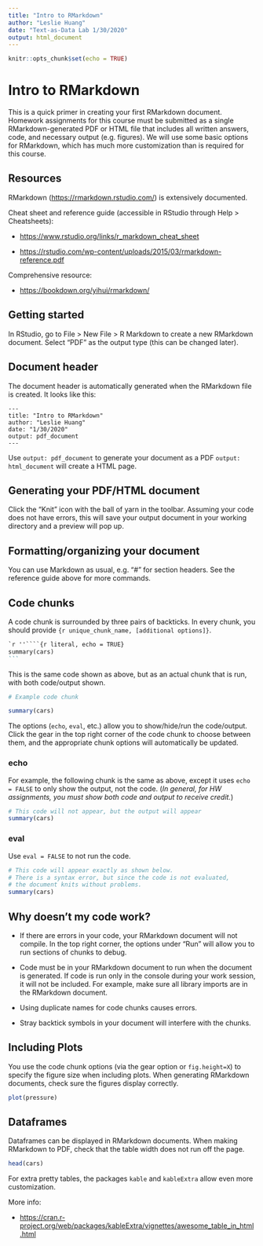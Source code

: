 ```yaml
---
title: "Intro to RMarkdown"
author: "Leslie Huang"
date: "Text-as-Data Lab 1/30/2020"
output: html_document
---
```


```r
knitr::opts_chunk$set(echo = TRUE)
```

# Intro to RMarkdown

This is a quick primer in creating your first RMarkdown document. Homework assignments for this course must be submitted as a single RMarkdown-generated PDF or HTML file that includes all written answers, code, and necessary output (e.g. figures). We will use some basic options for RMarkdown, which has much more customization than is required for this course.

## Resources

RMarkdown ([https://rmarkdown.rstudio.com/](https://rmarkdown.rstudio.com/)) is extensively documented.


Cheat sheet and reference guide (accessible in RStudio through Help > Cheatsheets): 

- [https://www.rstudio.org/links/r_markdown_cheat_sheet](https://www.rstudio.org/links/r_markdown_cheat_sheet)

- [https://rstudio.com/wp-content/uploads/2015/03/rmarkdown-reference.pdf](https://rstudio.com/wp-content/uploads/2015/03/rmarkdown-reference.pdf)

Comprehensive resource:

- [https://bookdown.org/yihui/rmarkdown/](https://bookdown.org/yihui/rmarkdown/)


## Getting started

In RStudio, go to File > New File > R Markdown to create a new RMarkdown document. Select "PDF" as the output type (this can be changed later).

## Document header

The document header is automatically generated when the RMarkdown file is created. It looks like this:

```
---
title: "Intro to RMarkdown"
author: "Leslie Huang"
date: "1/30/2020"
output: pdf_document
---
```

Use ``output: pdf_document`` to generate your document as a PDF ``output: html_document`` will create a HTML page.

## Generating your PDF/HTML document

Click the "Knit" icon with the ball of yarn in the toolbar. Assuming your code does not have errors, this will save your output document in your working directory and a preview will pop up.

## Formatting/organizing your document

You can use Markdown as usual, e.g. "#" for section headers. See the reference guide above for more commands.

## Code chunks

A code chunk is surrounded by three pairs of backticks. In every chunk, you should provide ``{r unique_chunk_name, [additional options]}``.

````markdown
`r ''````{r literal, echo = TRUE}
summary(cars)
```
````

This is the same code shown as above, but as an actual chunk that is run, with both code/output shown.

```r
# Example code chunk

summary(cars)
```

The options (`echo`, `eval`, etc.) allow you to show/hide/run the code/output. Click the gear in the top right corner of the code chunk to choose between them, and the appropriate chunk options will automatically be updated.

### echo

For example, the following chunk is the same as above, except it uses `echo = FALSE` to only show the output, not the code. (_In general, for HW assignments, you must show both code and output to receive credit._)

```r
# This code will not appear, but the output will appear
summary(cars)
```

### eval

Use `eval = FALSE` to not run the code.

```r
# This code will appear exactly as shown below. 
# There is a syntax error, but since the code is not evaluated, 
# the document knits without problems.
summary(cars)
```

## Why doesn't my code work?

- If there are errors in your code, your RMarkdown document will not compile. In the top right corner, the options under "Run" will allow you to run sections of chunks to debug.

- Code must be in your RMarkdown document to run when the document is generated. If code is run only in the console during your work session, it will not be included. For example, make sure all library imports are in the RMarkdown document.

- Using duplicate names for code chunks causes errors.

- Stray backtick symbols in your document will interfere with the chunks.

## Including Plots

You use the code chunk options (via the gear option or `fig.height=X`) to specify the figure size when including plots. When generating RMarkdown documents, check sure the figures display correctly.

```r
plot(pressure)
```

## Dataframes

Dataframes can be displayed in RMarkdown documents. When making RMarkdown to PDF, check that the table width does not run off the page.

```r
head(cars)
```

For extra pretty tables, the packages ``kable`` and ``kableExtra`` allow even more customization.

More info: 

- [https://cran.r-project.org/web/packages/kableExtra/vignettes/awesome_table_in_html.html](https://cran.r-project.org/web/packages/kableExtra/vignettes/awesome_table_in_html.html)

